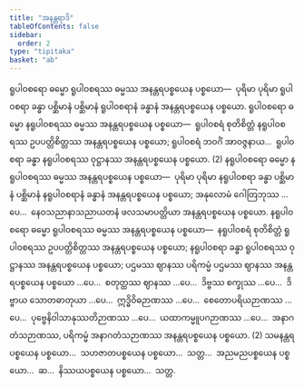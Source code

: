 ```yaml
---
title: "အနန္တရာဒိ"
tableOfContents: false
sidebar:
  order: 2
type: "tipitaka"
basket: "ab"
---
```



<DynamicBreadcrumb />

<Division number="250">

<Paragraph number="4624">
ရူပါဝစရော ဓမ္မော ရူပါဝစရဿ ဓမ္မဿ အနန္တရပစ္စယေန ပစ္စယော—  ပုရိမာ ပုရိမာ ရူပါဝစရာ ခန္ဓာ ပစ္ဆိမာနံ ပစ္ဆိမာနံ ရူပါဝစရာနံ ခန္ဓာနံ အနန္တရပစ္စယေန ပစ္စယော. ရူပါဝစရော ဓမ္မော နရူပါဝစရဿ ဓမ္မဿ အနန္တရပစ္စယေန ပစ္စယော—  ရူပါဝစရံ စုတိစိတ္တံ နရူပါဝစရဿ ဥပပတ္တိစိတ္တဿ အနန္တရပစ္စယေန ပစ္စယော; ရူပါဝစရံ ဘဝင်္ဂံ အာဝဇ္ဇနာယ…  ရူပါဝစရာ ခန္ဓာ နရူပါဝစရဿ ဝုဋ္ဌာနဿ အနန္တရပစ္စယေန ပစ္စယော. (2)
</Paragraph>

</Division>
<Division number="251">

<Paragraph number="4625">
နရူပါဝစရော ဓမ္မော နရူပါဝစရဿ ဓမ္မဿ အနန္တရပစ္စယေန ပစ္စယော—  ပုရိမာ ပုရိမာ နရူပါဝစရာ ခန္ဓာ ပစ္ဆိမာနံ ပစ္ဆိမာနံ နရူပါဝစရာနံ ခန္ဓာနံ အနန္တရပစ္စယေန ပစ္စယော; အနုလောမံ ဂေါတြဘုဿ …ပေ…  နေဝသညာနာသညာယတနံ ဖလသမာပတ္တိယာ အနန္တရပစ္စယေန ပစ္စယော. နရူပါဝစရော ဓမ္မော ရူပါဝစရဿ ဓမ္မဿ အနန္တရပစ္စယေန ပစ္စယော—  နရူပါဝစရံ စုတိစိတ္တံ ရူပါဝစရဿ ဥပပတ္တိစိတ္တဿ အနန္တရပစ္စယေန ပစ္စယော; နရူပါဝစရာ ခန္ဓာ ရူပါဝစရဿ ဝုဋ္ဌာနဿ အနန္တရပစ္စယေန ပစ္စယော; ပဌမဿ ဈာနဿ ပရိကမ္မံ ပဌမဿ ဈာနဿ အနန္တရပစ္စယေန ပစ္စယော …ပေ…  စတုတ္ထဿ ဈာနဿ …ပေ…  ဒိဗ္ဗဿ စက္ခုဿ …ပေ…  ဒိဗ္ဗာယ သောတဓာတုယာ …ပေ…  ဣဒ္ဓိဝိဓဉာဏဿ …ပေ…  စေတောပရိယဉာဏဿ …ပေ…  ပုဗ္ဗေနိဝါသာနုဿတိဉာဏဿ …ပေ…  ယထာကမ္မူပဂဉာဏဿ …ပေ…  အနာဂတံသဉာဏဿ, ပရိကမ္မံ အနာဂတံသဉာဏဿ အနန္တရပစ္စယေန ပစ္စယော. (2)
</Paragraph>

<Paragraph number="4626">
သမနန္တရပစ္စယေန ပစ္စယော…  သဟဇာတပစ္စယေန ပစ္စယော…  သတ္တ…  အညမညပစ္စယေန ပစ္စယော…  ဆ…  နိဿယပစ္စယေန ပစ္စယော…  သတ္တ.
</Paragraph>
</Division>